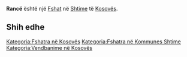 {{Fshat në Kosovës
 | Emri                = Rancë
| sqi_N_name = Rancë
| sqi_N_FULL_NAME_RO = Rancë
| sqi_N_FULL_NAME_ND_RO = Rance
| sqi_N_SORT_NAME_RG = RANCE
| sqi_N_FULL_NAME_RG = Rancë
| sqi_N_FULL_NAME_ND_RG = Rance
| sqi_V_name = Rrancë
| sqi_V_FULL_NAME_RO = Rrancë
| sqi_V_FULL_NAME_ND_RO = Rrance
| sqi_V_SORT_NAME_RG = RRANCE
| sqi_V_FULL_NAME_RG = Rrancë
| sqi_V_FULL_NAME_ND_RG = Rrance
| srp_N_name = Rance
| srp_N_FULL_NAME_RO = Rance
| srp_N_FULL_NAME_ND_RO = Rance
| srp_N_SORT_NAME_RG = RANCE
| srp_N_FULL_NAME_RG = Rance
| srp_N_FULL_NAME_ND_RG = Rance
| srp_NS_name = Ранце
| srp_NS_FULL_NAME_RO = Ранце
| srp_NS_FULL_NAME_ND_RO = Ранце
| srp_NS_SORT_NAME_RG = РАНЦЕ
| srp_NS_FULL_NAME_RG = Ранце
| srp_NS_FULL_NAME_ND_RG = Ранце
| std_V_name = Ronce
| std_V_FULL_NAME_RO = Ronce Rorice
| std_V_FULL_NAME_ND_RO = Ronce Rorice
| std_V_SORT_NAME_RG = RONCE RORICE
| std_V_FULL_NAME_RG = Ronce Rorice
| std_V_FULL_NAME_ND_RG = Ronce Rorice

 | Emri (Rasa dhanore) = 
 | Figura              = 
 | Shteti              = Kosovo
 | Komuna              = Shtime
 | Kodi postar         = 
 | Sipërfaqja          = 

 | Popullsia           = 

 | Regj. i popullsisë  = 
 | Dend. e popullsisë  = 
 | Faqja zyrtare       = 
 <!--- Koordinatat ----> 
 | Gjerësia            = 42.432778
 | Gjatësia            = 20.970556
 | Lartësia            = 
}}
'''Rancë''' është një [[Fshat]] në [[Shtime]] të [[Kosovës]].

<!-- == Gjeografia == -->
<!-- == Historia == -->
<!-- == Demografia == -->
== Shih edhe ==
{{Komuna Shtime}}
{{Kosovo-Administrata-Cung}}

[[Kategoria:Fshatra në Kosovës]]
[[Kategoria:Fshatra në Kommunes Shtime]]
[[Kategoria:Vendbanime në Kosovës]]